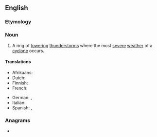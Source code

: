 ==English==
{{wikipedia}}

===Etymology===
{{compound|en|eye|wall}}

===Noun===
{{en-noun}}

# A ring of [[towering]] [[thunderstorms]] where the most [[severe]] [[weather]] of a [[cyclone]] occurs.

====Translations====
{{trans-top|ring of towering thunderstorms of a cyclone}}
* Afrikaans: {{t|af|oogmuur}}
* Dutch: {{t|nl|oogmuur}}
* Finnish: {{t|fi|reunavalli}}
* French: {{t+|fr|mur de l'œil|m}}
{{trans-mid}}
* German: {{t|de|Eyewall}}, {{t|de|Augenwall}}
* Italian: {{t|it|muro dell'occhio|m}}
* Spanish: {{t|es|pared del ojo|f}}, {{t|es|muro del ojo|m}}
{{trans-bottom}}

===Anagrams===
* {{l|en|walleye}}